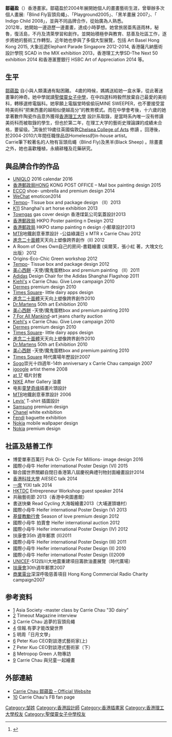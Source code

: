 '''鄒蘊盈'''（{{lang-en|'''Carrie Chau'''}}）香港畫家。鄒蘊盈於2004年展開她個人的畫畫藝術生涯，曾舉辦多次個人畫展:「Blind Fly盲頭烏蠅」、「Playground2005」、「黑羊畫展 2007」、「 Indigo Child 2008」，並與不同品牌合作，從始廣為人熟悉。<br>

2012年，她開始一邊遊歷一邊畫畫，達成小時夢想。她曾旅居亜馬遜雨林，秘魯，復活島，不丹及清萊學習和創作。並開始積極參與教育、慈善及社區工作，逐步將她的藝術工作轉型。近年她也參與了多個大型展覽，包括 Art Basel Hong Kong 2015, 大象巡遊Elephant Parade Singapore 2012-2014, 香港薩凡納藝術設計學院 SCAD in the MIX exhibition 2013，香港理工大學SD-The Next 50 exhibition 2014 和香港滙豐銀行 HSBC Art of Appreciation 2014 等。

==生平==
[[鄒蘊盈|鄒蘊盈]] 自小與人類溝通有點困難。 4歲的時候，媽媽送給她一盒水筆，從此著迷畫筆的神奇。她中學就讀[[聖傑靈女子中學|聖傑靈女子中學]]，在中四選科時毅然放棄自己最愛的美術科，轉移選修電腦科。她寧願上電腦堂時偷偷玩MINE SWEEPER，也不要接受當時美術科“把東西畫的越相似便越高分”的教育模式。而在中學會考後，十六歲的她拿著數件陶瓷作品意外獲得[[香港理工大學|香港理工大學]] 設計系取錄，是當時系內唯一沒有修讀美術科而被取錄的學生，但也於第二年，在理工大学的藝術史理論課的成績未合格，要留级。<ref name="[manshijian] 走近香港本土著名插画家邹蕴盈Carrie Chau">{{cite web|title=[manshijian] 走近香港本土著名插画家邹蕴盈Carrie Chau|publisher=manshijian|url=http://www.manshijian.com/articles/article_detail/8482.html|date=2013-10-23|accessdate=2014-12-29|archive-date=2014-12-29|archive-url=https://web.archive.org/web/20141229142832/http://www.manshijian.com/articles/article_detail/8482.html|dead-url=no}}</ref>其後於19歲往英國倫敦[[Chelsea_College_of_Arts|Chelsea College of Arts]] 修讀 。回港後，於2004-2010六年間任職傢品店Homeless的in-house artist。
<br>

Carrie筆下較著名的人物有盲頭烏蠅（Blind Fly)及黑羊(Black Sheep) 。除畫畫之外，她也喜歡種植，永續耕種及花藥硏究。

==與品牌合作的作品==
*[[UNIQLO|UNIQLO]] 2016 calendar 2016
*[[香港郵政局|香港郵政局]]HONG KONG POST OFFICE – Mail box painting design 2015
* [[ECCO|ECCO]] shoe- umbrella and premium design 2014
*[[WeChat|WeChat]] emoticon2014 
*[[Tempo|Tempo]]- Tissue box and package design （II）2013
*[[K11|K11]] Shanghai's art horse exhibition 2013
*[[Towngas|Towngas]] gas cover design 香港煤氣公司氣蓋設計2013
* [[香港郵政局|香港郵政局]] HKPO Poster painting n Design 2012
* [[香港郵政局|香港郵政局]] HKPO stamp painting n design 小郵章設計2013
*[[MTR|MTR]]地鐵創意車票設計 -公益綠識日 x MTR x Carrie Chau  2012
*[[進念二十面體|進念二十面體]]天天向上塑像跨界創作（II) 2012
*A Room of Ones Own自己的房间-書籍繪畫 (吳爾芙，張小虹 著，大塊文化 出版）2012
*Origins-Eco-Chic Green workshop 2012 
*[[Tempo|Tempo]]- Tissue box and package design 2012
*[[美心西餅|美心西餅]] -天使/魔鬼蛋糕box and premium painting （II）2011
*[[Adidas|Adidas]] Design Chair for the Adidas Shanghai Flagshop 2011
*[[Kiehl's|Kiehl's]] x Carrie Chau. Give Love campaign 2010
*[[Dermes|Dermes]] premium design 2010
*[[Times_Square|Times Square]]- little dairy apps design
*[[進念二十面體|進念二十面體]]天天向上塑像跨界創作2010
*[[Dr.Martens|Dr.Martens]] 50th art Exhibition 2010
*[[美心西餅|美心西餅]] -天使/魔鬼蛋糕box and premium painting 2010
*[[7_For_All_Mankind|7 For All Mankind]]-art jeans charity auction
*[[Kiehl's|Kiehl's]] x Carrie Chau. Give Love campaign 2010
*[[Dermes|Dermes]] premium design 2010
*[[Times_Square|Times Square]]- little dairy apps design
*[[進念二十面體|進念二十面體]]天天向上塑像跨界創作2010
*[[Dr.Martens|Dr.Martens]] 50th art Exhibition 2010
*[[美心西餅|美心西餅]] -天使/魔鬼蛋糕box and premium painting 2010
*[[Times_Square|Times Square]] 時代廣場年歷設計2007
*[[Sogo|Sogo]]崇光十四週年-14th anniversary x Carrie Chau campaign 2007
*[[igoogle|igoogle]] artist theme 2008
*[[at_17|at 17]] 唱片封套 
*[[NIKE|NIKE]] After Gallery 油畫
*电影[[童梦奇缘|童梦奇缘]]插畫片頭設計
*[[MTR|MTR]]地鐵創意車票設計 2006
*[[Levis’|Levis’]] T-shirt 插圖設計
*[[Samsung|Samsung]] premium design
*[[Chanel|Chanel]] white exhibition
* [[Fendi|Fendi]] baguette exhibition
*[[Nokia|Nokia]] mobile wallpaper design
*[[Nokia|Nokia]] premium design

==社區及慈善工作==
*博愛單車百萬行 Pok Oi- Cycle For Millions- image design 2016
*國際小母牛 Heifer international Poster Design (VI) 2015
*聯合國世界關顧自閉日香港第八屆慶祝典禮刊物封面繪畫設計2014
*[[香港科技大學|香港科技大學]] AIESEC talk 2014
*[[一席|一席]] YIXI talk 2014
*[[HKTDC|HKTDC]] Entrepreneur Workshop guest speaker 2014
*共融藝術節 2013（香港中央圖書館）
*書送快樂 Read Cycling 大海報繪畫2013（大埔運頭塘村）
*國際小母牛 Heifer international Poster Design (V) 2013
*[[基督教勵行會|基督教勵行會]] Season of love premium design 2012
*國際小母牛 拍賣會 Heifer international auction 2012
*國際小母牛 Heifer international Poster Design (IV) 2012
*扶康會35th 週年郵票 (II)2011
*國際小母牛 Heifer international Poster Design (III) 2011
*國際小母牛 Heifer international Poster Design (II) 2010
*國際小母牛 Heifer international Poster Design (I)2009
*[[UNICEF|UNICEF]]-512四川大地震重建項目籌款油畫展覽（時代廣場）
*[[扶康會|扶康會]]30th週年郵票2007
*[[商業電台|商業電台]]深深呼吸慈善項目 Hong Kong Commercial Radio Charity campaign2007

==参考资料==
*[https://www.youtube.com/watch?v=TLkQwVfT2Kk] {{Wayback|url=https://www.youtube.com/watch?v=TLkQwVfT2Kk |date=20190613230324 }} Asia Society -master class by Carrie Chau "3D dairy"
*[https://web.archive.org/web/20140707061255/http://www.timeout.com.hk/feature-stories/features/54576/carrie-chau.html] Timeout Magazine interview
*[http://www.jessicahk.com/celebrity/people/鄒蘊盈-carrie-chau.html#.VKnUAMXgHa8] {{Wayback|url=http://www.jessicahk.com/celebrity/people/%E9%84%92%E8%98%8A%E7%9B%88-carrie-chau.html#.VKnUAMXgHa8 |date=20190613230429 }} Carrie Chau 追夢的盲頭烏蠅
*[https://web.archive.org/web/20161221222749/http://carriechau.co/interview-%e4%bf%a1%e5%a0%b1-hkej-%e6%9c%89%e5%a4%a2%e6%89%8d%e8%83%bd%e6%94%b9%e8%ae%8a%e4%b8%96%e7%95%8c/] 信報.有夢才能改變世界
*[http://carriechau.co/寫吳爾芙-virginia-woolf-a-room-of-ones-own/]{{dead link|date=2018年4月 |bot=InternetArchiveBot |fix-attempted=yes }} 明周「日月文學」
*[http://www.metrohk.com.hk/pda/pda_detail.php?id=225963] {{Wayback|url=http://www.metrohk.com.hk/pda/pda_detail.php?id=225963 |date=20190613230343 }} Peter Kuo CEO對談港式藝術家(上)
*[http://www.metrohk.com.hk/index.php?cmd=detail&id=226212] {{Wayback|url=http://www.metrohk.com.hk/index.php?cmd=detail&id=226212 |date=20160304123451 }} Peter Kuo CEO對談港式藝術家（下）
*[http://www.metropop.com.hk/contents/358/green/723/] {{Wayback|url=http://www.metropop.com.hk/contents/358/green/723/ |date=20160304203721 }} Metropop Green 人物專訪
*[https://web.archive.org/web/20190613230326/http://www.christian-action.org.hk/index.php/zh/get-involved/event-highlight/325-carries-art-jamming-with-the-underprivileged-chi] Carrie Chau 與兒童一起繪畫

==外部連結==
*[https://web.archive.org/web/20141229062616/http://carriechau.co/ Carrie Chau 鄒蘊盈 – Official Website]
*[http://facebook.com/carriechautheblindfly] {{Wayback|url=http://facebook.com/carriechautheblindfly |date=20150822063657 }} Carrie Chau's FB fan page

{{Authority control}}
{{DEFAULTSORT:Z}}
[[Category:邹姓|Category:邹姓]]
[[Category:香港設計師|Category:香港設計師]]
[[Category:香港插畫家|Category:香港插畫家]]
[[Category:香港理工大學校友|Category:香港理工大學校友]]
[[Category:聖傑靈女子中學校友|Category:聖傑靈女子中學校友]]